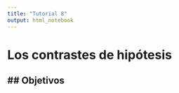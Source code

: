 ```yaml
---
title: "Tutorial 8"
output: html_notebook
---
```


# Los contrastes de hipótesis
## Objetivos
-   

## 






